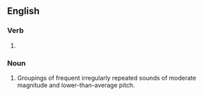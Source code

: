 ==English==

===Verb===
{{head|en|present participle}}

# {{present participle of|patter|lang=en|nocat=1}}

===Noun===
{{en-noun}}

# Groupings of frequent irregularly repeated sounds of moderate magnitude and lower-than-average pitch.